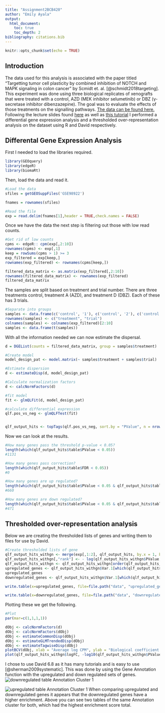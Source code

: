 ---
title: "Assignment2BCB420"
author: "Emily Ayala"
output: 
  html_document:
    toc: true
    toc_depth: 2
bibliography: citations.bib
---

```{r setup, include=FALSE}
knitr::opts_chunk$set(echo = TRUE)
```

## Introduction

The data used for this analysis is associated with the paper titled "Targetting tumor cell plasticity by combined inhibition of NOTCH and MAPK signaling in colon cancer" by Scmidt et. al. [@schmidt2018targeting]. This experiment was done using three biological replicates of xenografts that were treated with a control, AZD  (MEK inhibitor selumetinib) or DBZ (γ-secretase inhibitor dibenzazepine). The goal was to evaluate the effects of those treatments on the signalling pathways. [The data can be found here.](https://www.ncbi.nlm.nih.gov/geo/query/acc.cgi?acc=GSE98922)  
Following the lecture slides found [here](https://risserlin.github.io/BCB420-lectures-public/lecture6_annotation_resources_and_prelim_ORA.html) as well as [this tutorial](https://bioinformatics-core-shared-training.github.io/RNAseq-R/rna-seq-de.nb.html) I performed a differential gene expression analysis and a thresholded over-representation analysis on the dataset using R and David respectively.

## Differental Gene Expression Analysis

First I needed to load the libraries required.

```{r}
library(GEOquery)
library(edgeR)
library(biomaRt)
```

Then, load the data and read it. 

```{r}
#Load the data
sfiles = getGEOSuppFiles('GSE98922')

fnames = rownames(sfiles)

#Read the file
exp = read.delim(fnames[1],header = TRUE,check.names = FALSE)
```

Once we have the data the next step is filtering out those with low read counts.

```{r}
#Get rid of low counts
cpms <- edgeR:: cpm(exp[,2:10])
rownames(cpms) <- exp[,1]
keep = rowSums(cpms > 1) >= 3
exp_filtered = exp[keep,]
rownames(exp_filtered) <- rownames(cpms[keep,])

filtered_data_matrix <- as.matrix(exp_filtered[,2:10])
rownames(filtered_data_matrix) <- rownames(exp_filtered)
filtered_data_matrix
```

The samples are split based on treatment and trial number.  There are three treatments control, treatment A (AZD), and treatment D (DBZ). Each of these has 3 trials.

```{r}
#Separate into groups
samples <- data.frame(c('control', '1'), c('control', '2'), c('control', '3'), c('treatmentA', '1'), c('treatmentA', '2'), c('treatmentA', '3'), c('treatmentD', '1'), c('treatmentD', '2'), c('treatmentD', '3'))
rownames(samples) <- c("treatment", "trial")
colnames(samples) <- colnames(exp_filtered)[2:10]
samples <- data.frame(t(samples))
```


With all the information needed we can now estimate the dispersal.

```{r}
d = DGEList(counts = filtered_data_matrix, group = samples$treatment)

#Create model
model_design_pat <- model.matrix(~ samples$treatment + samples$trial)

#Estimate dispersion
d <- estimateDisp(d, model_design_pat)

#Calculate normalization factors
d <- calcNormFactors(d)

#fit model
fit <- glmQLFit(d, model_design_pat)

#calculate differential expression
qlf.pos_vs_neg <- glmQLFTest(fit)


qlf_output_hits <- topTags(qlf.pos_vs_neg, sort.by = "PValue", n = nrow(filtered_data_matrix))
```

Now we can look at the results.

```{r}
#How many genes pass the threshold p-value < 0.05?
length(which(qlf_output_hits$table$PValue < 0.05))
#1131

#How many genes pass correction?
length(which(qlf_output_hits$table$FDR < 0.05))
#0

#How many genes are up regulated?
length(which(qlf_output_hits$table$PValue < 0.05 & qlf_output_hits$table$logFC > 0))
#660

#How many genes are down regulated?
length(which(qlf_output_hits$table$PValue < 0.05 & qlf_output_hits$table$logFC < 0))
#471
```
## Thresholded over-representation analysis
Below we are creating the thresholded lists of genes and writing them to files for use by David.
```{r}
#Create thresholded lists of gene
qlf_output_hits_withgn <- merge(exp[,1:2], qlf_output_hits, by.x = 1, by.y = 0)
qlf_output_hits_withgn[,"rank"] <- - log(qlf_output_hits_withgn$PValue, base = 10) * sign(qlf_output_hits_withgn$logFC)
qlf_output_hits_withgn <- qlf_output_hits_withgn[order(qlf_output_hits_withgn$rank),]
upregulated_genes <- qlf_output_hits_withgn$Var.1[which(qlf_output_hits_withgn$PValue < 0.05 & qlf_output_hits_withgn$logFC > 0)]
upregulated_genes
downregulated_genes <- qlf_output_hits_withgn$Var.1[which(qlf_output_hits_withgn$PValue < 0.05 & qlf_output_hits_withgn$logFC < 0)]

write.table(x=upregulated_genes, file=file.path("data", "upregulated_genes.txt"), sep = "\t", row.names = FALSE, col.names = FALSE, quote = FALSE)

write.table(x=downregulated_genes, file=file.path("data", "downregulated_genes.txt"), sep = "\t", row.names = FALSE, col.names = FALSE, quote = FALSE)
```
Plotting these we get the following.
```{r, echo = FALSE}
#Plot
par(mar=c(1,1,1,1))

dObj <- calcNormFactors(d)
dObj <- calcNormFactors(dObj)
dObj <- estimateCommonDisp(dObj)
dObj <- estimateGLMTrendedDisp(dObj)
dObj <- estimateTagwiseDisp(dObj)
plotBCV(dObj, xlab = "Average log CPM", ylab = "Biological coefficient of variation")
plot(qlf_output_hits_withgn$logFC, -log10(qlf_output_hits_withgn$PValue), xlab = "LogFC", ylab = "- log10(PValue)")
```

I chose to use David 6.8 as it has many tutorials and is easy to use [@sherman2009systematic]. This was done by using the Gene Annotation function with the upregulated and down regulated sets of genes.
![downregulated table Annotation Cluster 1](data/downregulated_genes.png)

![upregulated table Annotation Cluster 1](data/upregulated_david_enrichment_analysis.png)
When comparing upregulated and downregulated genes it appears that the downregulated genes have a higher enrichment.  Above you can see two tables of the same Annotation cluster for both, which had the highest enrichment score total.
